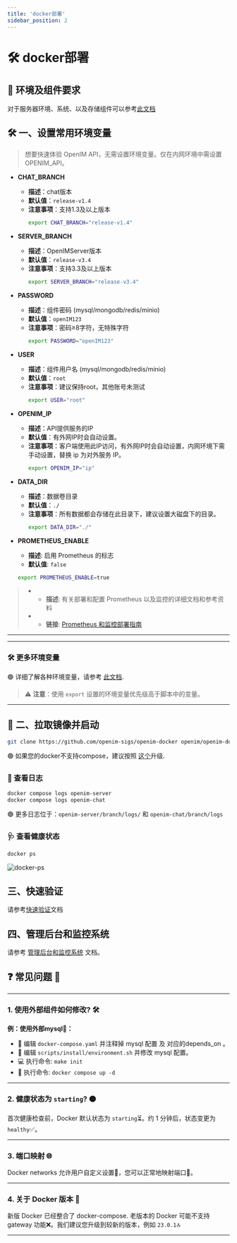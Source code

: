 ```yaml
---
title: 'docker部署'
sidebar_position: 2
---
```

# 🛠 docker部署


## 🌟 环境及组件要求
对于服务器环境、系统、以及存储组件可以参考[此文档](./env-comp)


## 🛠 一、设置常用环境变量

> 想要快速体验 OpenIM API，无需设置环境变量。仅在内网环境中需设置 OPENIM_API。

- **CHAT_BRANCH**
  - **描述**：chat版本
  - **默认值**：`release-v1.4`
  - **注意事项**：支持1.3及以上版本
    ```bash
    export CHAT_BRANCH="release-v1.4"
    ```

- **SERVER_BRANCH**
  - **描述**：OpenIMServer版本
  - **默认值**：`release-v3.4`
  - **注意事项**：支持3.3及以上版本
    ```bash
    export SERVER_BRANCH="release-v3.4"
    ```

- **PASSWORD**
  - **描述**：组件密码 (mysql/mongodb/redis/minio)
  - **默认值**：`openIM123`
  - **注意事项**：密码≥8字符，无特殊字符
    ```bash
    export PASSWORD="openIM123"
    ```

- **USER**
  - **描述**：组件用户名 (mysql/mongodb/redis/minio)
  - **默认值**：`root`
  - **注意事项**：建议保持root，其他账号未测试
    ```bash
    export USER="root"
    ```

- **OPENIM_IP**
  - **描述**：API提供服务的IP
  - **默认值**：有外网IP时会自动设置。
  - **注意事项**：客户端使用此IP访问，有外网IP时会自动设置，内网环境下需手动设置，替换 ip 为对外服务 IP。
    ```bash
    export OPENIM_IP="ip"
    ```

- **DATA_DIR**
  - **描述**：数据卷目录
  - **默认值**：`./`
  - **注意事项**：所有数据都会存储在此目录下，建议设置大磁盘下的目录。
    ```bash
    export DATA_DIR="./"
    ```

+ **PROMETHEUS_ENABLE**

  + **描述**: 启用 Prometheus 的标志
  + **默认值**: `false`

  ```bash
  export PROMETHEUS_ENABLE=true
  ```

> + + **描述**: 有关部署和配置 Prometheus 以及监控的详细文档和参考资料
> + + **链接**: [Prometheus 和监控部署指南](https://github.com/openimsdk/open-im-server/blob/main/docs/contrib/prometheus-grafana.md)

---

---

### 🛠 更多环境变量

🟢 详细了解各种环境变量，请参考 [此文档](https://github.com/openimsdk/open-im-server/blob/main/docs/contrib/environment.md).

> ⚠️ **注意**：使用 `export` 设置的环境变量优先级高于脚本中的变量。

---


## 🚀 二、拉取镜像并启动


```bash
git clone https://github.com/openim-sigs/openim-docker openim/openim-docker && export openim=$(pwd)/openim && cd $openim/openim-docker && make init && docker compose up -d
```

🟢 如果您的docker不支持compose，建议按照 [这个](https://docs.docker.com/compose/install/linux/)升级.



### 📜 查看日志

```bash
docker compose logs openim-server
docker compose logs openim-chat
```

🟢 更多日志位于：`openim-server/branch/logs/` 和 `openim-chat/branch/logs`

### 🩺 查看健康状态

```bash
docker ps
```
![docker-ps](./assets/docker-ps.png)

## 三、快速验证

请参考[快速验证](./quickTestServer)文档


## 四、管理后台和监控系统

请参考 [管理后台和监控系统](./admin) 文档。





## ❓ **常见问题** 🧐

---

### 1. 使用外部组件如何修改? 🛠️

**例：使用外部mysql🔗：**

- 📝 编辑 `docker-compose.yaml` 并注释掉 mysql 配置 及 对应的depends_on 。
- 📝 编辑 `scripts/install/environment.sh` 并修改 mysql 配置。
- 💻 执行命令: `make init`
- 🚀 执行命令: `docker compose up -d`

---

### 2. 健康状态为 `starting`? 🟠

首次健康检查前，Docker 默认状态为 `starting`⏳。约 1 分钟后，状态变更为 `healthy`✅。

---

### 3. 端口映射 🌐

Docker networks 允许用户自定义设置🔧，您可以正常地映射端口🔀。

---

### 4. 关于 Docker 版本 🐋

新版 Docker 已经整合了 docker-compose. 老版本的 Docker 可能不支持 gateway 功能❌。我们建议您升级到较新的版本，例如 `23.0.1`🔝

---
